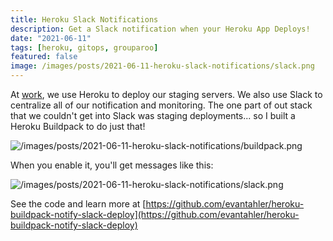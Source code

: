 ```yaml
---
title: Heroku Slack Notifications
description: Get a Slack notification when your Heroku App Deploys!
date: "2021-06-11"
tags: [heroku, gitops, grouparoo]
featured: false
image: /images/posts/2021-06-11-heroku-slack-notifications/slack.png
---
```


At [work](https://www.grouparoo.com), we use Heroku to deploy our staging servers. We also use Slack to centralize all of our notification and monitoring. The one part of out stack that we couldn't get into Slack was staging deployments... so I built a Heroku Buildpack to do just that!

![/images/posts/2021-06-11-heroku-slack-notifications/buildpack.png](/images/posts/2021-06-11-heroku-slack-notifications/buildpack.png)

When you enable it, you'll get messages like this:

![/images/posts/2021-06-11-heroku-slack-notifications/slack.png](/images/posts/2021-06-11-heroku-slack-notifications/slack.png)

See the code and learn more at [https://github.com/evantahler/heroku-buildpack-notify-slack-deploy](https://github.com/evantahler/heroku-buildpack-notify-slack-deploy)
